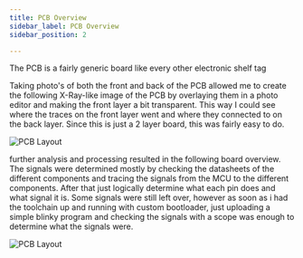 ```yaml
---
title: PCB Overview
sidebar_label: PCB Overview
sidebar_position: 2

---
```


The PCB is a fairly generic board like every other electronic shelf tag


Taking photo's of both the front and back of the PCB allowed me to create the following X-Ray-like image of the PCB by overlaying them in a photo editor and making the front layer a bit transparent. This way I could see where the traces on the front layer went and where they connected to on the back layer. Since this is just a 2 layer board, this was fairly easy to do.

![PCB Layout](./assets/vusion-xray.png)


further analysis and processing resulted in the following board overview. The signals were determined mostly by checking the datasheets of the different components and tracing the signals from the MCU to the different components. After that just logically determine what each pin does and what signal it is. Some signals were still left over, however as soon as i had the toolchain up and running with custom bootloader, just uploading a simple blinky program and checking the signals with a scope was enough to determine what the signals were.

![PCB Layout](./assets/board-overview.png)

